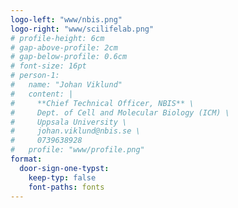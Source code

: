 ```yaml
---
logo-left: "www/nbis.png"
logo-right: "www/scilifelab.png"
# profile-height: 6cm
# gap-above-profile: 2cm
# gap-below-profile: 0.6cm
# font-size: 16pt
# person-1:
#   name: "Johan Viklund"
#   content: |
#     **Chief Technical Officer, NBIS** \
#     Dept. of Cell and Molecular Biology (ICM) \
#     Uppsala University \
#     johan.viklund@nbis.se \
#     0739638928
#   profile: "www/profile.png"
format:
  door-sign-one-typst:
    keep-typ: false
    font-paths: fonts
---
```

